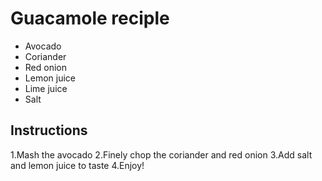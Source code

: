 
# Guacamole reciple
 - Avocado
 - Coriander
 - Red onion
 - Lemon juice 
 - Lime juice
 - Salt
 
## Instructions
1.Mash the avocado
2.Finely chop the coriander and red onion
3.Add salt and lemon juice to taste
4.Enjoy!
